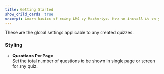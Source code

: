 ```yaml
---
title: Getting Started
show_child_cards: true
excerpt: Learn basics of using LMS by Masteriyo. How to install it on your WordPress setup.
---
```


These are the global settings applicable to any created quizzes.

### Styling

- **Questions Per Page**  
  Set the total number of questions to be shown in single page or screen for any quiz.
